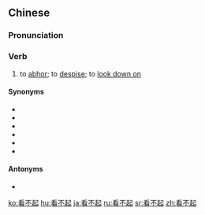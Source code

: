 ==Chinese==
{{zh-forms|type=12}}

===Pronunciation===
{{zh-pron
|m=kànbuqǐ
|c=hon3 bat1 hei2
|cat=v
}}

===Verb===
{{zh-verb}}

# to [[abhor]]; to [[despise]]; to [[look down on]]

====Synonyms====
* {{zh-l|瞧不起}}
* {{zh-l|小看}}
* {{zh-l|輕視}}
* {{zh-l|鄙視}}
* {{zh-l|鄙夷|tr=bǐyí}}
* {{zh-l|鄙薄|tr=bǐbó}}

====Antonyms====
* {{zh-l|看得起|tr=kàndeqǐ}}

{{zh-cat|Elementary}}

[[ko:看不起]]
[[hu:看不起]]
[[ja:看不起]]
[[ru:看不起]]
[[sr:看不起]]
[[zh:看不起]]